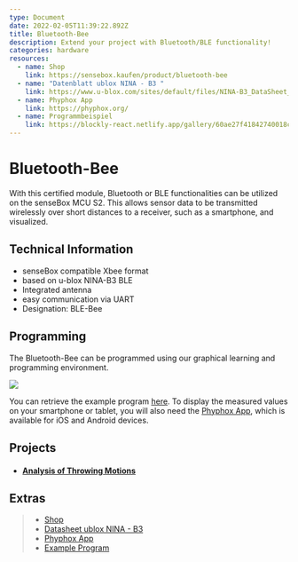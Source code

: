 ```yaml
---
type: Document
date: 2022-02-05T11:39:22.892Z
title: Bluetooth-Bee
description: Extend your project with Bluetooth/BLE functionality!
categories: hardware
resources:
  - name: Shop
    link: https://sensebox.kaufen/product/bluetooth-bee
  - name: "Datenblatt ublox NINA - B3 "
    link: https://www.u-blox.com/sites/default/files/NINA-B3_DataSheet_UBX-17052099.pdf
  - name: Phyphox App
    link: https://phyphox.org/
  - name: Programmbeispiel
    link: https://blockly-react.netlify.app/gallery/60ae27f41842740018c65b07
---
```



# Bluetooth-Bee

With this certified module, Bluetooth or BLE functionalities can be utilized on the senseBox MCU S2. This allows sensor data to be transmitted wirelessly over short distances to a receiver, such as a smartphone, and visualized.


<ImageWithText src={bleBee} alt="Bluetooth Bee" title="Bluetooth Bee"/> 

## Technical Information

* senseBox compatible Xbee format
* based on u-blox NINA-B3 BLE
* Integrated antenna
* easy communication via UART
* Designation: BLE-Bee

## Programming

The Bluetooth-Bee can be programmed using our graphical learning and programming environment.


![](/img/hardware-bilder/bees/bluetooth-bee/phyphoxco2-messgerät.svg)

You can retrieve the example program [here](https://blockly-react.netlify.app/gallery/60ae27f41842740018c65b07). To display the measured values on your smartphone or tablet, you will also need the [Phyphox App](https://phyphox.org/), which is available for iOS and Android devices.

## Projects

* #### [Analysis of Throwing Motions](https://sensebox.de/projects/de/2024-01-10-wurfbewegung-phyphox_s2)

## Extras

> - [Shop](https://sensebox.kaufen/product/bluetooth-bee)
> - [Datasheet ublox NINA - B3](https://www.u-blox.com/sites/default/files/NINA-B3_DataSheet_UBX-17052099.pdf)
> - [Phyphox App](https://phyphox.org/)
> - [Example Program](https://blockly-react.netlify.app/gallery/60ae27f41842740018c65b07)
